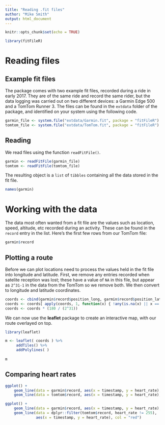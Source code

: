 ```yaml
---
title: "Reading .fit files"
author: "Mike Smith"
output: html_document
---
```


```r
knitr::opts_chunk$set(echo = TRUE)
```

```r
library(fitFileR)
```

# Reading files

## Example fit files

The package comes with two example fit files, recorded during a ride in early 2017.  They are of the same ride and record the same rider, but the data logging was carried out on two different devices: a Garmin Edge 500 and a TomTom Runner 3.  The files can be found in the `extdata` folder of the package, and identified on your system using the following code. 

```r
garmin_file <- system.file("extdata/Garmin.fit", package = "fitFileR")
tomtom_file <- system.file("extdata/TomTom.fit", package = "fitFileR")
```

## Reading

We read files using the function `readFitFile()`.

```r
garmin <- readFitFile(garmin_file)
tomtom <- readFitFile(tomtom_file)
```

The resulting object is a `list` of `tibbles` containing all the data stored in the fit file.

```r
names(garmin)
```

# Working with the data

The data most often wanted from a fit file are the values such as location, speed, altitude, etc recorded during an activity.  These can be found in the `record` entry in the list.  Here's the first few rows from our TomTom file:

```r
garmin$record
```

## Plotting a route

Before we can plot locations need to process the values held in the fit file into longitude and latitude.  First, we remove any entries recorded when satelite reception was lost; these have a value of `NA` in this file, but appear as `2^31-1` in the data from the TomTom so we remove both.  We then convert to longitude and latitude coordinates.

```r

coords <- cbind(garmin$record$position_long, garmin$record$position_lat)
coords <- coords[ apply(coords, 1, function(x) { !any(is.na(x) || x == 2^31-1) }), ]
coords <- coords * (180 / (2^31))
```

We can now use the **leaflet** package to create an interactive map, with our route overlayed on top.

```r
library(leaflet)

m <- leaflet( coords ) %>%
     addTiles() %>%
     addPolylines( )
    
m
```

## Comparing heart rates

```r
ggplot() + 
    geom_line(data = garmin$record, aes(x = timestamp, y = heart_rate), col = "blue") + 
    geom_line(data = tomtom$record, aes(x = timestamp, y = heart_rate), col = "red")

ggplot() + 
    geom_line(data = garmin$record, aes(x = timestamp, y = heart_rate), col = "blue") + 
    geom_line(data = dplyr::filter(tomtom$record, heart_rate != 255), 
              aes(x = timestamp, y = heart_rate), col = "red")
```
